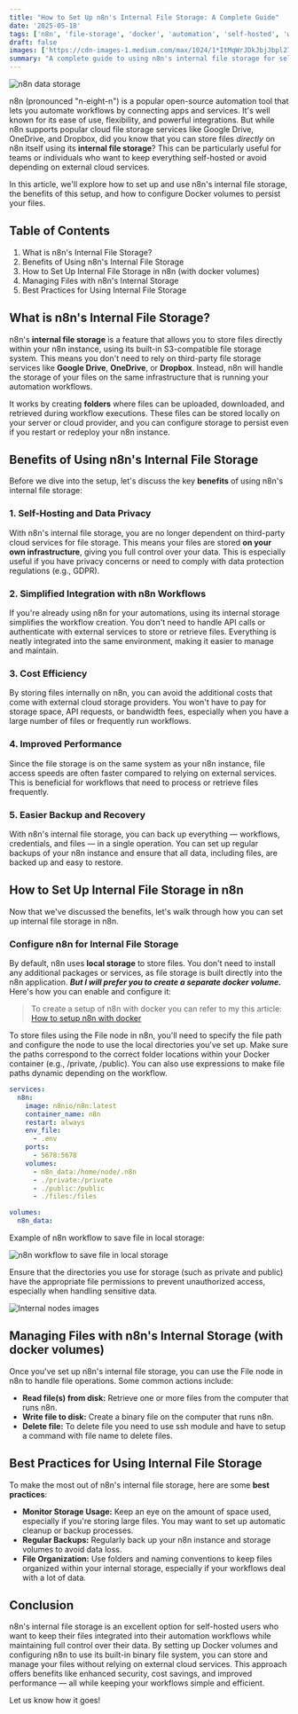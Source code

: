 ```yaml
---
title: "How to Set Up n8n's Internal File Storage: A Complete Guide"
date: '2025-05-18'
tags: ['n8n', 'file-storage', 'docker', 'automation', 'self-hosted', 'workflow']
draft: false
images: ['https://cdn-images-1.medium.com/max/1024/1*ItMqWrJDkJbjJbpl273LDQ.png']
summary: "A complete guide to using n8n's internal file storage for self-hosted automation, including Docker volume setup, workflow integration, and best practices."
---
```


![n8n data storage](https://cdn-images-1.medium.com/max/1024/1*ItMqWrJDkJbjJbpl273LDQ.png)

n8n (pronounced "n-eight-n") is a popular open-source automation tool that lets you automate workflows by connecting apps and services. It's well known for its ease of use, flexibility, and powerful integrations. But while n8n supports popular cloud file storage services like Google Drive, OneDrive, and Dropbox, did you know that you can store files _directly_ on n8n itself using its **internal file storage**? This can be particularly useful for teams or individuals who want to keep everything self-hosted or avoid depending on external cloud services.

In this article, we'll explore how to set up and use n8n's internal file storage, the benefits of this setup, and how to configure Docker volumes to persist your files.

## Table of Contents

1. What is n8n's Internal File Storage?
2. Benefits of Using n8n's Internal File Storage
3. How to Set Up Internal File Storage in n8n (with docker volumes)
4. Managing Files with n8n's Internal Storage
5. Best Practices for Using Internal File Storage

<BlogNewsletterForm title="Want more n8n and automation tutorials?" />

## What is n8n's Internal File Storage?

n8n's **internal file storage** is a feature that allows you to store files directly within your n8n instance, using its built-in S3-compatible file storage system. This means you don't need to rely on third-party file storage services like **Google Drive**, **OneDrive**, or **Dropbox**. Instead, n8n will handle the storage of your files on the same infrastructure that is running your automation workflows.

It works by creating **folders** where files can be uploaded, downloaded, and retrieved during workflow executions. These files can be stored locally on your server or cloud provider, and you can configure storage to persist even if you restart or redeploy your n8n instance.

## Benefits of Using n8n's Internal File Storage

Before we dive into the setup, let's discuss the key **benefits** of using n8n's internal file storage:

### 1. Self-Hosting and Data Privacy

With n8n's internal file storage, you are no longer dependent on third-party cloud services for file storage. This means your files are stored **on your own infrastructure**, giving you full control over your data. This is especially useful if you have privacy concerns or need to comply with data protection regulations (e.g., GDPR).

### 2. Simplified Integration with n8n Workflows

If you're already using n8n for your automations, using its internal storage simplifies the workflow creation. You don't need to handle API calls or authenticate with external services to store or retrieve files. Everything is neatly integrated into the same environment, making it easier to manage and maintain.

### 3. Cost Efficiency

By storing files internally on n8n, you can avoid the additional costs that come with external cloud storage providers. You won't have to pay for storage space, API requests, or bandwidth fees, especially when you have a large number of files or frequently run workflows.

### 4. Improved Performance

Since the file storage is on the same system as your n8n instance, file access speeds are often faster compared to relying on external services. This is beneficial for workflows that need to process or retrieve files frequently.

### 5. Easier Backup and Recovery

With n8n's internal file storage, you can back up everything — workflows, credentials, and files — in a single operation. You can set up regular backups of your n8n instance and ensure that all data, including files, are backed up and easy to restore.

## How to Set Up Internal File Storage in n8n

Now that we've discussed the benefits, let's walk through how you can set up internal file storage in n8n.

### Configure n8n for Internal File Storage

By default, n8n uses **local storage** to store files. You don't need to install any additional packages or services, as file storage is built directly into the n8n application. **_But I will prefer you to create a separate docker volume._** Here's how you can enable and configure it:

> To create a setup of n8n with docker you can refer to my this article: [How to setup n8n with docker](https://ysrazsingh.medium.com/how-to-setup-n8n-with-docker-ad8bb6392eb2)

To store files using the File node in n8n, you'll need to specify the file path and configure the node to use the local directories you've set up. Make sure the paths correspond to the correct folder locations within your Docker container (e.g., /private, /public). You can also use expressions to make file paths dynamic depending on the workflow.

```yaml
services:
  n8n:
    image: n8nio/n8n:latest
    container_name: n8n
    restart: always
    env_file:
      - .env
    ports:
      - 5678:5678
    volumes:
      - n8n_data:/home/node/.n8n
      - ./private:/private
      - ./public:/public
      - ./files:/files

volumes:
  n8n_data:
```

Example of n8n workflow to save file in local storage:

![n8n workflow to save file in local storage](https://cdn-images-1.medium.com/max/1024/1*Rd5LgkbHCxppcQ7dzPgO-g.png)

Ensure that the directories you use for storage (such as private and public) have the appropriate file permissions to prevent unauthorized access, especially when handling sensitive data.

![Internal nodes images](https://cdn-images-1.medium.com/max/1024/1*FiBu-cl0XnlyHHMU46N2Ug.jpeg)

## Managing Files with n8n's Internal Storage (with docker volumes)

Once you've set up n8n's internal file storage, you can use the File node in n8n to handle file operations. Some common actions include:

- **Read file(s) from disk:** Retrieve one or more files from the computer that runs n8n.
- **Write file to disk:** Create a binary file on the computer that runs n8n.
- **Delete file:** To delete file you need to use ssh module and have to setup a command with file name to delete files.

## Best Practices for Using Internal File Storage

To make the most out of n8n's internal file storage, here are some **best practices**:

- **Monitor Storage Usage:** Keep an eye on the amount of space used, especially if you're storing large files. You may want to set up automatic cleanup or backup processes.
- **Regular Backups:** Regularly back up your n8n instance and storage volumes to avoid data loss.
- **File Organization:** Use folders and naming conventions to keep files organized within your internal storage, especially if your workflows deal with a lot of data.

<BlogNewsletterForm title="Want more n8n and automation tutorials?" />

## Conclusion

n8n's internal file storage is an excellent option for self-hosted users who want to keep their files integrated into their automation workflows while maintaining full control over their data. By setting up Docker volumes and configuring n8n to use its built-in binary file system, you can store and manage your files without relying on external cloud services. This approach offers benefits like enhanced security, cost savings, and improved performance — all while keeping your workflows simple and efficient.

Let us know how it goes!
